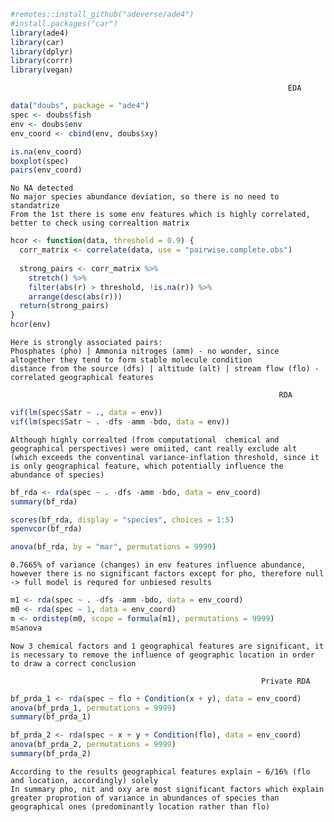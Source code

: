 ```{r include=FALSE}
#remotes::install_github("adeverse/ade4")
#install.packages("car")
library(ade4)
library(car)
library(dplyr)
library(corrr)
library(vegan)
```

```
                                                              EDA
```
```{r}
data("doubs", package = "ade4")
spec <- doubs$fish
env <- doubs$env
env_coord <- cbind(env, doubs$xy)
```

```{r}
is.na(env_coord)
boxplot(spec)
pairs(env_coord)
```
```
No NA detected
No major species abundance deviation, so there is no need to standatrize
From the 1st there is some env features which is highly correlated, better to check using correaltion matrix
```

```{r}
hcor <- function(data, threshold = 0.9) {
  corr_matrix <- correlate(data, use = "pairwise.complete.obs")
  
  strong_pairs <- corr_matrix %>%
    stretch() %>%
    filter(abs(r) > threshold, !is.na(r)) %>%
    arrange(desc(abs(r)))
  return(strong_pairs)
}
hcor(env)
```
```
Here is strongly associated pairs:
Phosphates (pho) | Ammonia nitroges (amm) - no wonder, since altogether they tend to form stable molecule condition
distance from the source (dfs) | altitude (alt) | stream flow (flo) - correlated geographical features
```

```
                                                            RDA
```
```{r}
vif(lm(spec$Satr ~ ., data = env))
vif(lm(spec$Satr ~ . -dfs -amm -bdo, data = env))
```
```
Although highly correalted (from computational  chemical and geographical perspectives) were omiited, cant really exclude alt (which exceeds the conventinal variance-inflation threshold, since it is only geographical feature, which potentially influence the abundance of species)
```

```{r}
bf_rda <- rda(spec ~ . -dfs -amm -bdo, data = env_coord)
summary(bf_rda) 

scores(bf_rda, display = "species", choices = 1:5)
spenvcor(bf_rda)

anova(bf_rda, by = "mar", permutations = 9999)
```
```
0.7665% of variance (changes) in env features influence abundance, however there is no significant factors except for pho, therefore null -> full model is requred for unbiesed results
```

```{r}
m1 <- rda(spec ~ . -dfs -amm -bdo, data = env_coord)
m0 <- rda(spec ~ 1, data = env_coord)
m <- ordistep(m0, scope = formula(m1), permutations = 9999)
m$anova
```
```
Now 3 chemical factors and 1 geographical features are significant, it is necessary to remove the influence of geographic location in order to draw a correct conclusion
```

```
                                                        Private RDA
```
```{r}
bf_prda_1 <- rda(spec ~ flo + Condition(x + y), data = env_coord)
anova(bf_prda_1, permutations = 9999)
summary(bf_prda_1)

bf_prda_2 <- rda(spec ~ x + y + Condition(flo), data = env_coord)
anova(bf_prda_2, permutations = 9999)
summary(bf_prda_2)
```

```
According to the results geographical features explain ~ 6/16% (flo and location, accordingly) solely
In summary pho, nit and oxy are most significant factors which explain greater proprotion of variance in abundances of species than geographical ones (predominantly location rather than flo)
```




